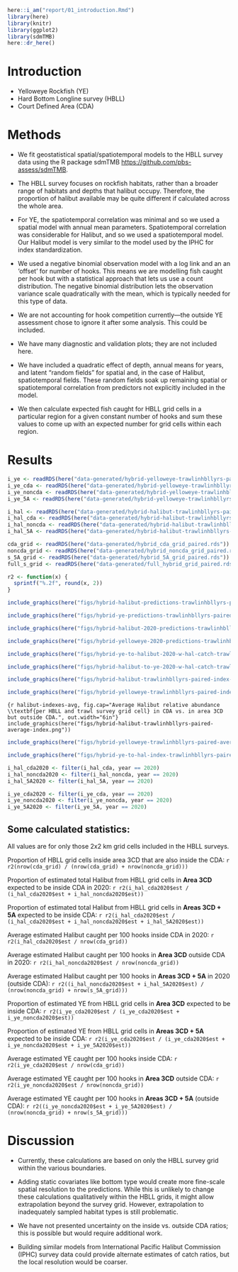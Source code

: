 ```r
here::i_am("report/01_introduction.Rmd")
library(here)
library(knitr)
library(ggplot2)
library(sdmTMB)
here::dr_here()
```


# Introduction {#sec:introduction}

* Yelloweye Rockfish (YE)
* Hard Bottom Longline survey (HBLL)
* Court Defined Area (CDA)

# Methods {#sec:methods}

* We fit geostatistical spatial/spatiotemporal models to the HBLL survey data using the R package sdmTMB <https://github.com/pbs-assess/sdmTMB>. 

* The HBLL survey focuses on rockfish habitats, rather than a broader range of habitats and depths that halibut occupy.  Therefore, the proportion of halibut available may be quite different if calculated across the whole area. 

* For YE, the spatiotemporal correlation was minimal and so we used a spatial model with annual mean parameters. Spatiotemporal correlation was considerable for Halibut, and so we used a spatiotemporal model. Our Halibut model is very similar to the model used by the IPHC for index standardization.

* We used a negative binomial observation model with a log link and an an 'offset' for number of hooks. This means we are modelling fish caught per hook but with a statistical approach that lets us use a count distribution. The negative binomial distribution lets the observation variance scale quadratically with the mean, which is typically needed for this type of data.

* We are not accounting for hook competition currently---the outside YE assessment chose to ignore it after some analysis. This could be included.

* We have many diagnostic and validation plots; they are not included here.

* We have included a quadratic effect of depth, annual means for years, and latent "random fields" for spatial and, in the case of Halibut, spatiotemporal fields. These random fields soak up remaining spatial or spatiotemporal correlation from predictors not explicitly included in the model.

* We then calculate expected fish caught for HBLL grid cells in a particular region for a given constant number of hooks and sum these values to come up with an expected number for grid cells within each region.

\clearpage

# Results {#sec:results}

```r
i_ye <- readRDS(here("data-generated/hybrid-yelloweye-trawlinhbllyrs-paired-index-all-S-sim-500.rds"))[[1]]
i_ye_cda <- readRDS(here("data-generated/hybrid-yelloweye-trawlinhbllyrs-paired-index-cda-sim-500.rds"))[[1]]
i_ye_noncda <- readRDS(here("data-generated/hybrid-yelloweye-trawlinhbllyrs-paired-index-3CD-outside-cda-sim-500.rds"))[[1]]
i_ye_5A <- readRDS(here("data-generated/hybrid-yelloweye-trawlinhbllyrs-paired-index-5A-sim-500.rds"))[[1]]

i_hal <- readRDS(here("data-generated/hybrid-halibut-trawlinhbllyrs-paired-index-all-S-sim-500.rds"))[[1]]
i_hal_cda <- readRDS(here("data-generated/hybrid-halibut-trawlinhbllyrs-paired-index-cda-sim-500.rds"))[[1]]
i_hal_noncda <- readRDS(here("data-generated/hybrid-halibut-trawlinhbllyrs-paired-index-3CD-outside-cda-sim-500.rds"))[[1]]
i_hal_5A <- readRDS(here("data-generated/hybrid-halibut-trawlinhbllyrs-paired-index-5A-sim-500.rds"))[[1]]

cda_grid <- readRDS(here("data-generated/hybrid_cda_grid_paired.rds"))
noncda_grid <- readRDS(here("data-generated/hybrid_noncda_grid_paired.rds"))
s_5A_grid <- readRDS(here("data-generated/hybrid_5A_grid_paired.rds"))
full_s_grid <- readRDS(here("data-generated/full_hybrid_grid_paired.rds"))
```

```r
r2 <- function(x) {
  sprintf("%.2f", round(x, 2))
}
```

```r
include_graphics(here("figs/hybrid-halibut-predictions-trawlinhbllyrs-paired.png"))
```

```r
include_graphics(here("figs/hybrid-ye-predictions-trawlinhbllyrs-paired.png"))
```

```r
include_graphics(here("figs/hybrid-halibut-2020-predictions-trawlinhbllyrs-paired.png"))
```

```r
include_graphics(here("figs/hybrid-yelloweye-2020-predictions-trawlinhbllyrs-paired.png"))
```

```r
include_graphics(here("figs/hybrid-ye-to-halibut-2020-w-hal-catch-trawlinhbllyrs-paired.png"))
```

```r
include_graphics(here("figs/hybrid-halibut-to-ye-2020-w-hal-catch-trawlinhbllyrs-paired.png"))
```

```r
include_graphics(here("figs/hybrid-halibut-trawlinhbllyrs-paired-index-by-area.png"))
```

```r
include_graphics(here("figs/hybrid-yelloweye-trawlinhbllyrs-paired-index-by-area.png"))
```

```{r halibut-indexes-avg, fig.cap="Average Halibut relative abundance \\textbf{per HBLL and trawl survey grid cell} in CDA vs. in area 3CD but outside CDA.", out.width="6in"}
include_graphics(here("figs/hybrid-halibut-trawlinhbllyrs-paired-average-index.png"))
```

```r
include_graphics(here("figs/hybrid-yelloweye-trawlinhbllyrs-paired-average-index.png"))
```

```r
include_graphics(here("figs/hybrid-ye-to-hal-index-trawlinhbllyrs-paired.png"))
```

\clearpage

```r
i_hal_cda2020 <- filter(i_hal_cda, year == 2020)
i_hal_noncda2020 <- filter(i_hal_noncda, year == 2020)
i_hal_5A2020 <- filter(i_hal_5A, year == 2020)

i_ye_cda2020 <- filter(i_ye_cda, year == 2020)
i_ye_noncda2020 <- filter(i_ye_noncda, year == 2020)
i_ye_5A2020 <- filter(i_ye_5A, year == 2020)
```

## Some calculated statistics:

All values are for only those 2x2 km grid cells included in the HBLL surveys.


Proportion of HBLL grid cells inside area 3CD that are also inside the CDA: `r r2(nrow(cda_grid) / (nrow(cda_grid) + nrow(noncda_grid)))`

Proportion of estimated total Halibut from HBLL grid cells in **Area 3CD** expected to be inside CDA in 2020: 
`r r2(i_hal_cda2020$est / (i_hal_cda2020$est + i_hal_noncda2020$est))`

Proportion of estimated total Halibut from HBLL grid cells in **Areas 3CD + 5A** expected to be inside CDA:
`r r2(i_hal_cda2020$est / (i_hal_cda2020$est + i_hal_noncda2020$est + i_hal_5A2020$est))`

Average estimated Halibut caught per 100 hooks inside CDA in 2020:
`r r2(i_hal_cda2020$est / nrow(cda_grid))`

Average estimated Halibut caught per 100 hooks in **Area 3CD** outside CDA in 2020:
`r r2(i_hal_noncda2020$est / nrow(noncda_grid))`

Average estimated Halibut caught per 100 hooks in **Areas 3CD + 5A** in 2020 (outside CDA):
`r r2((i_hal_noncda2020$est + i_hal_5A2020$est) / (nrow(noncda_grid) + nrow(s_5A_grid)))`


Proportion of estimated YE from HBLL grid cells in **Area 3CD** expected to be inside CDA:
`r r2(i_ye_cda2020$est / (i_ye_cda2020$est + i_ye_noncda2020$est))`

Proportion of estimated YE from HBLL grid cells in **Areas 3CD + 5A** expected to be inside CDA:
`r r2(i_ye_cda2020$est / (i_ye_cda2020$est + i_ye_noncda2020$est + i_ye_5A2020$est))`


Average estimated YE caught per 100 hooks inside CDA:
`r r2(i_ye_cda2020$est / nrow(cda_grid))`

Average estimated YE caught per 100 hooks in **Area 3CD** outside CDA:
`r r2(i_ye_noncda2020$est / nrow(noncda_grid))`

Average estimated YE caught per 100 hooks in **Areas 3CD + 5A** (outside CDA):
`r r2((i_ye_noncda2020$est + i_ye_5A2020$est) / (nrow(noncda_grid) + nrow(s_5A_grid)))`



# Discussion

* Currently, these calculations are based on only the HBLL survey grid within the various boundaries. 

* Adding static covariates like bottom type would create more fine-scale spatial resolution to the predictions. While this is unlikely to change these calculations qualitatively within the HBLL grids, it might allow extrapolation beyond the survey grid. However, extrapolation to inadequately sampled habitat types is still problematic.

* We have not presented uncertainty on the inside vs. outside CDA ratios; this is possible but would require additional work.

* Building similar models from International Pacific Halibut Commission (IPHC) survey data could provide alternate estimates of catch ratios, but the local resolution would be coarser. 

